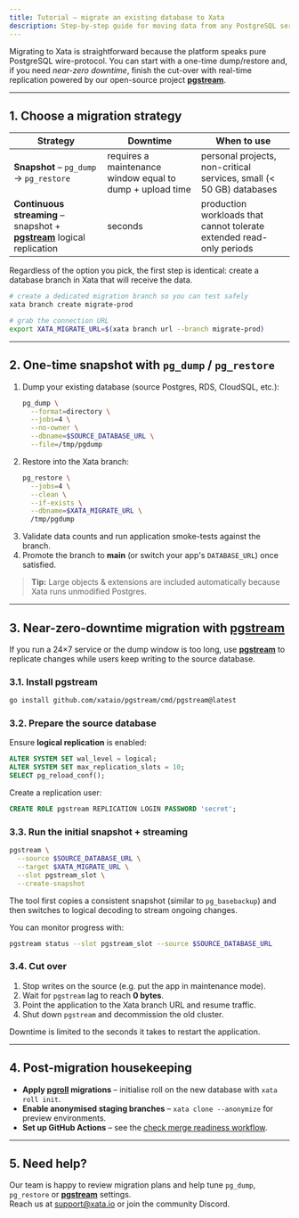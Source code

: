 ```yaml
---
title: Tutorial – migrate an existing database to Xata
description: Step-by-step guide for moving data from any PostgreSQL service to Xata with minimal downtime
---
```


Migrating to Xata is straightforward because the platform speaks pure PostgreSQL wire-protocol. You can start with a one-time dump/restore and, if you need *near-zero downtime*, finish the cut-over with real-time replication powered by our open-source project [**pgstream**](https://github.com/xataio/pgstream).

---

## 1. Choose a migration strategy

| Strategy | Downtime | When to use |
| --- | --- | --- |
| **Snapshot** – `pg_dump` → `pg_restore` | requires a maintenance window equal to dump + upload time | personal projects, non-critical services, small (< 50 GB) databases |
| **Continuous streaming** – snapshot + [**pgstream**](https://github.com/xataio/pgstream) logical replication | seconds | production workloads that cannot tolerate extended read-only periods |

Regardless of the option you pick, the first step is identical: create a database branch in Xata that will receive the data.

```bash
# create a dedicated migration branch so you can test safely
xata branch create migrate-prod

# grab the connection URL
export XATA_MIGRATE_URL=$(xata branch url --branch migrate-prod)
```

---

## 2. One-time snapshot with `pg_dump` / `pg_restore`

1. Dump your existing database (source Postgres, RDS, CloudSQL, etc.):
   ```bash
   pg_dump \
     --format=directory \
     --jobs=4 \
     --no-owner \
     --dbname=$SOURCE_DATABASE_URL \
     --file=/tmp/pgdump
   ```
2. Restore into the Xata branch:
   ```bash
   pg_restore \
     --jobs=4 \
     --clean \
     --if-exists \
     --dbname=$XATA_MIGRATE_URL \
     /tmp/pgdump
   ```
3. Validate data counts and run application smoke-tests against the branch.
4. Promote the branch to **main** (or switch your app's `DATABASE_URL`) once satisfied.

> **Tip:** Large objects & extensions are included automatically because Xata runs unmodified Postgres.

---

## 3. Near-zero-downtime migration with [**pgstream**](https://github.com/xataio/pgstream)

If you run a 24×7 service or the dump window is too long, use [**pgstream**](https://github.com/xataio/pgstream) to replicate changes while users keep writing to the source database.

### 3.1. Install pgstream

```bash
go install github.com/xataio/pgstream/cmd/pgstream@latest
```

### 3.2. Prepare the source database

Ensure **logical replication** is enabled:

```sql
ALTER SYSTEM SET wal_level = logical;
ALTER SYSTEM SET max_replication_slots = 10;
SELECT pg_reload_conf();
```

Create a replication user:

```sql
CREATE ROLE pgstream REPLICATION LOGIN PASSWORD 'secret';
```

### 3.3. Run the initial snapshot + streaming

```bash
pgstream \
  --source $SOURCE_DATABASE_URL \
  --target $XATA_MIGRATE_URL \
  --slot pgstream_slot \
  --create-snapshot
```

The tool first copies a consistent snapshot (similar to `pg_basebackup`) and then switches to logical decoding to stream ongoing changes.

You can monitor progress with:

```bash
pgstream status --slot pgstream_slot --source $SOURCE_DATABASE_URL
```

### 3.4. Cut over

1. Stop writes on the source (e.g. put the app in maintenance mode).
2. Wait for `pgstream` lag to reach **0 bytes**.
3. Point the application to the Xata branch URL and resume traffic.
4. Shut down `pgstream` and decommission the old cluster.

Downtime is limited to the seconds it takes to restart the application.

---

## 4. Post-migration housekeeping

* **Apply [pgroll](https://github.com/xataio/pgroll) migrations** – initialise roll on the new database with `xata roll init`.
* **Enable anonymised staging branches** – `xata clone --anonymize` for preview environments.
* **Set up GitHub Actions** – see the [check merge readiness workflow](/github-actions/check).

---

## 5. Need help?

Our team is happy to review migration plans and help tune `pg_dump`, `pg_restore` or [**pgstream**](https://github.com/xataio/pgstream) settings.  
Reach us at [support@xata.io](mailto:support@xata.io) or join the community Discord.
